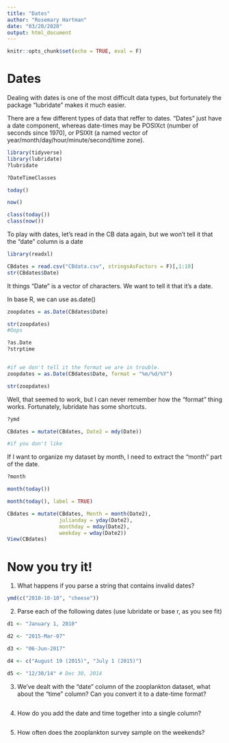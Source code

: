 ```yaml
---
title: "Dates"
author: "Rosemary Hartman"
date: "03/20/2020"
output: html_document
---
```


```r
knitr::opts_chunk$set(echo = TRUE, eval = F)
```
# Dates

Dealing with dates is one of the most difficult data types, but fortunately the package "lubridate" makes it much easier.

There are a few different types of data that reffer to dates. "Dates" just have a date component, whereas date-times may be POSIXct (number of seconds since 1970), or PSIXlt (a named vector of year/month/day/hour/minute/second/time zone).



```r
library(tidyverse)
library(lubridate)
?lubridate

?DateTimeClasses

today()

now()

class(today())
class(now())

```
To play with dates, let's read in the CB data again, but we won't tell it that the "date" column is a date

```r
library(readxl)

CBdates = read.csv("CBdata.csv", stringsAsFactors = F)[,1:10]
str(CBdates$Date)

```
It things "Date" is a vector of characters. We want to tell it that it's a date.

In base R, we can use as.date()

```r

zoopdates = as.Date(CBdates$Date)

str(zoopdates)
#Oops

?as.Date
?strptime


#if we don't tell it the format we are in trouble.
zoopdates = as.Date(CBdates$Date, format = "%m/%d/%Y")

str(zoopdates)

```
Well, that seemed to work, but I can never remember how the "format" thing works. Fortunately, lubridate has some shortcuts. 

```r
?ymd

CBdates = mutate(CBdates, Date2 = mdy(Date))

#if you don't like 

```
If I want to organize my dataset by month, I need to extract the "month" part of the date.

```r

?month

month(today())

month(today(), label = TRUE)

CBdates = mutate(CBdates, Month = month(Date2), 
                 julianday = yday(Date2), 
                 monthday = mday(Date2), 
                 weekday = wday(Date2))
View(CBdates)
```

# Now you try it!

1. What happens if you parse a string that contains invalid dates?

```r

ymd(c("2010-10-10", "cheese"))

```
2. Parse each of the following dates (use lubridate or base r, as you see fit)

```r
d1 <- "January 1, 2010"

d2 <- "2015-Mar-07"

d3 <- "06-Jun-2017"

d4 <- c("August 19 (2015)", "July 1 (2015)")

d5 <- "12/30/14" # Dec 30, 2014

```
3. We've dealt with the "date" column of the zooplankton dataset, what about the "time" column? Can you convert it to a date-time format?

```r

```

4. How do you add the date and time together into a single column?

```r

```
5. How often does the zooplankton survey sample on the weekends?

